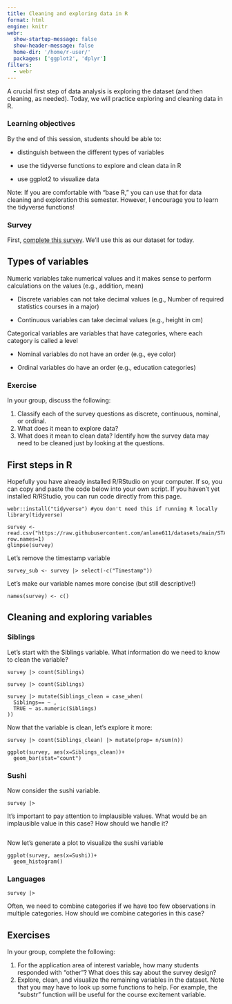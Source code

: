 ```yaml
---
title: Cleaning and exploring data in R
format: html
engine: knitr
webr: 
  show-startup-message: false
  show-header-message: false
  home-dir: '/home/r-user/'
  packages: ['ggplot2', 'dplyr']
filters:
  - webr
---
```


A crucial first step of data analysis is exploring the dataset (and then cleaning, as needed). Today, we will practice exploring and cleaning data in R.

### Learning objectives

By the end of this session, students should be able to:

-   distinguish between the different types of variables

-   use the tidyverse functions to explore and clean data in R

-   use ggplot2 to visualize data

Note: If you are comfortable with "base R," you can use that for data cleaning and exploration this semester. However, I encourage you to learn the tidyverse functions!

### Survey

First, [complete this survey](https://forms.gle/25gMMLaWp6QDuPxj7). We'll use this as our dataset for today.

## Types of variables

Numeric variables take numerical values and it makes sense to perform calculations on the values (e.g., addition, mean)

-   Discrete variables can not take decimal values (e.g., Number of required statistics courses in a major)

-   Continuous variables can take decimal values (e.g., height in cm)

Categorical variables are variables that have categories, where each category is called a level

-   Nominal variables do not have an order (e.g., eye color)

-   Ordinal variables do have an order (e.g., education categories)

### Exercise

In your group, discuss the following:

1.  Classify each of the survey questions as discrete, continuous, nominal, or ordinal.
2.  What does it mean to explore data?
3.  What does it mean to clean data? Identify how the survey data may need to be cleaned just by looking at the questions.

## First steps in R

Hopefully you have already installed R/RStudio on your computer. If so, you can copy and paste the code below into your own script. If you haven't yet installed R/RStudio, you can run code directly from this page.

```webr-r
webr::install("tidyverse") #you don't need this if running R locally
library(tidyverse)
```

```webr-r
survey <- read.csv("https://raw.githubusercontent.com/anlane611/datasets/main/STA101Survey.csv", row.names=1)
glimpse(survey)
```

Let's remove the timestamp variable

```webr-r
survey_sub <- survey |> select(-c("Timestamp"))
```

Let's make our variable names more concise (but still descriptive!)

```webr-r
names(survey) <- c()
```

## Cleaning and exploring variables

### Siblings

Let's start with the Siblings variable. What information do we need to know to clean the variable?

```webr-r
survey |> count(Siblings)
```

```webr-r
survey |> count(Siblings)

survey |> mutate(Siblings_clean = case_when(
  Siblings== ~ ,
  TRUE ~ as.numeric(Siblings)
))
```

Now that the variable is clean, let's explore it more:

```webr-r
survey |> count(Siblings_clean) |> mutate(prop= n/sum(n))
```

```webr-r
ggplot(survey, aes(x=Siblings_clean))+
  geom_bar(stat="count")
```

### Sushi

Now consider the sushi variable.

```webr-r
survey |> 
```

It's important to pay attention to implausible values. What would be an implausible value in this case? How should we handle it?

```webr-r

```

Now let's generate a plot to visualize the sushi variable

```webr-r
ggplot(survey, aes(x=Sushi))+
  geom_histogram()
```

### Languages

```webr-r
survey |> 
```

Often, we need to combine categories if we have too few observations in multiple categories. How should we combine categories in this case?

## Exercises

In your group, complete the following:

1.  For the application area of interest variable, how many students responded with "other"? What does this say about the survey design?
2.  Explore, clean, and visualize the remaining variables in the dataset. Note that you may have to look up some functions to help. For example, the "substr" function will be useful for the course excitement variable.

